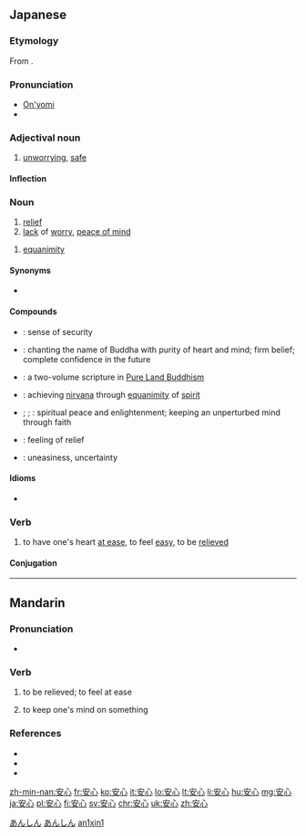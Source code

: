 ==Japanese==
{{ja-kanjitab|あん|しん|yomi=on}}

===Etymology===
From {{etyl|zhx|ja|sort=あんしん}} {{term|sc=Hani|安心|lang=cmn}}.

===Pronunciation===
* [[音読み|On'yomi]]
* {{IPA|lang=ja|[a̠ɴɕiɴ]}}

===Adjectival noun===
{{ja-adj|infl=na|あんしん}}

# [[unworrying]], [[safe]]

====Inflection====
{{ja-na|あんしん}}

===Noun===
{{ja-noun|あんしん}}

# [[relief]]
# [[lack]] of [[worry]], [[peace of mind]]

{{ja-noun|あんじん}}

# {{context|lang=ja|sort=あんじん|Buddhism}} [[equanimity]]

====Synonyms====
* {{sense|relief}} {{ja-r|安堵|あんど}}

====Compounds====
* {{ja-r|安心感|あんしんかん}}: sense of security
* {{ja-r|安心決定|あんしん けつじょう}}: {{qualifier|Buddhism}} chanting the name of Buddha with purity of heart and mind; firm belief; complete confidence in the future
* {{ja-r|安心決定鈔|あんしん けつじょう しょう|caps=y}}: {{qualifier|Buddhism}} a two-volume scripture in [[w:Pure Land Buddhism|Pure Land Buddhism]]
* {{ja-r|安心得道|あんしん とくどう}}: {{qualifier|Buddhism}} achieving [[nirvana]] through [[equanimity]] of [[spirit]]
* {{ja-r|安心立命|あんしん りつめい}}; {{ja-r|安心立命|あんじん りゅうめい}}; {{ja-r|安心立命|あんじん りゅうみょう}}: spiritual peace and enlightenment; keeping an unperturbed mind through faith
* {{ja-r|一安心|ひとあんしん}}: feeling of relief
* {{ja-r|不安心|ふあんしん}}: uneasiness, uncertainty

====Idioms====
* {{ja-r|安心無き読経は田中の蝦蟇の如し|あんしん なき どきょう は たなか の がま の ごとし|"a sutra recital without peace of mind is just like a toad in a paddy" → reciting the sutras without having the proper spiritual mindset is as meaningful as the croaking of a toad in a rice paddy}}

===Verb===
{{ja-verb-suru|あんしん}}

# to have one's heart [[at ease]], to feel [[easy]], to be [[relieved]]

====Conjugation====
{{ja-suru|あんしん}}

[[Category:ja:Emotions|あんしん]]
[[Category:ja:JLPT-4|あんしん]]

----

==Mandarin==
{{zh-hanzi|[[安]][[心]]}}

===Pronunciation===
* {{IPA|[ an˥˥ɕɪn˥˥ ]|lang=cmn}}

===Verb===
{{cmn-verb|ts|pin=ānxīn|pint=an1xin1|rs=宀03}}

# {{context|Elementary Mandarin|lang=cmn|sc=Hant|sort=宀03}} to be relieved; to feel at ease
# {{context|Elementary Mandarin|lang=cmn|sc=Hant|sort=宀03}} to keep one's mind on something

===References===
* {{reference-book | last = Wu | first = Jingrong (ed.) | authorlink =  | coauthors =  | year = 1985 | title = The Pinyin CHINESE-ENGLISH DICTIONARY | language = Mandarin/English | publisher = The Commercial Press | location = Beijing, Hong Kong | id = ISBN 0471867969}}
* {{reference-book | last = Shao | first = Jingmin (ed.) | authorlink =  | coauthors =  | year = 2000 | title = HSK Dictionary (HSK汉语水平考试词典) | language = Mandarin/English | publisher = Huadong Teachers College Publishers | location = Shanghai | id = ISBN 7561720785}}
* {{cite web|url=http://www.dreye.com/|title=安心|work=Dr. eye|language=Mandarin/English|accessdate=2009-06-04}}

[[Category:cmn:Elementary Mandarin in simplified script|an1xin1]]

[[zh-min-nan:安心]]
[[fr:安心]]
[[ko:安心]]
[[it:安心]]
[[lo:安心]]
[[lt:安心]]
[[li:安心]]
[[hu:安心]]
[[mg:安心]]
[[ja:安心]]
[[pl:安心]]
[[fi:安心]]
[[sv:安心]]
[[chr:安心]]
[[uk:安心]]
[[zh:安心]]